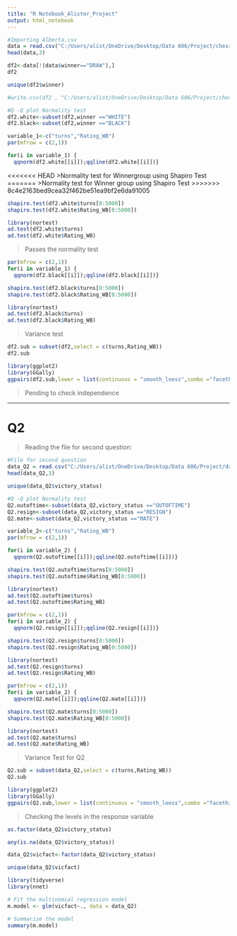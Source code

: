 ---
title: "R Notebook_Alister_Project"
output: html_notebook
---

```{r}
#Importing Alberta.csv 
data = read.csv("C:/Users/alist/OneDrive/Desktop/Data 606/Project/chess_df_overall.csv", header=TRUE)
head(data,3)
```

```{r}
df2<-data[!(data$winner=="DRAW"),]
df2
```
```{r}
unique(df2$winner)
```
```{r}
#write.csv(df2 , "C:/Users/alist/OneDrive/Desktop/Data 606/Project/chess_df_draw_dropped.csv", row.names=TRUE)
```

```{r}
#Q -Q plot Normality test
df2.white<-subset(df2,winner =="WHITE")
df2.black<-subset(df2,winner =="BLACK")
```
```{r}
variable_1<-c("turns","Rating_WB")
par(mfrow = c(2,1))

for(i in variable_1) {
  qqnorm(df2.white[[i]]);qqline(df2.white[[i]])}
```

<<<<<<< HEAD
>Normality test for Winnergroup using Shapiro Test
=======
>Normality test for Winner group using Shapiro Test
>>>>>>> 8c4e2163bed9cea32f462be51ea9bf2e6da91005

```{r}
shapiro.test(df2.white$turns[0:5000])
shapiro.test(df2.white$Rating_WB[0:5000])
```
```{r}
library(nortest)
ad.test(df2.white$turns)
ad.test(df2.white$Rating_WB)
```
> Passes the normality test


```{r}
par(mfrow = c(2,1))
for(i in variable_1) {
  qqnorm(df2.black[[i]]);qqline(df2.black[[i]])}
```
```{r}
shapiro.test(df2.black$turns[0:5000])
shapiro.test(df2.black$Rating_WB[0:5000])
```
```{r}
library(nortest)
ad.test(df2.black$turns)
ad.test(df2.black$Rating_WB)
```

> Variance test

```{r}
df2.sub = subset(df2,select = c(turns,Rating_WB))
df2.sub
```

```{r}
library(ggplot2)
library(GGally)
ggpairs(df2.sub,lower = list(continuous = "smooth_loess",combo ="facethist",discrete = "facetbar",na ="na"))
```


>Pending to check independence




********************************************
# Q2
> Reading the file for second question: 

```{r}
#File for second question
data_Q2 = read.csv("C:/Users/alist/OneDrive/Desktop/Data 606/Project/data-606-project/chess_strat_Q2.csv", header=TRUE)
head(data_Q2,3)
```

```{r}
unique(data_Q2$victory_status)
```
```{r}
#Q -Q plot Normality test
Q2.outoftime<-subset(data_Q2,victory_status =="OUTOFTIME")
Q2.resign<-subset(data_Q2,victory_status =="RESIGN")
Q2.mate<-subset(data_Q2,victory_status =="MATE")
```
```{r}
variable_2<-c("turns","Rating_WB")
par(mfrow = c(2,1))

for(i in variable_2) {
  qqnorm(Q2.outoftime[[i]]);qqline(Q2.outoftime[[i]])}
```
```{r}
shapiro.test(Q2.outoftime$turns[0:5000])
shapiro.test(Q2.outoftime$Rating_WB[0:5000])
```
```{r}
library(nortest)
ad.test(Q2.outoftime$turns)
ad.test(Q2.outoftime$Rating_WB)
```

```{r}
par(mfrow = c(2,1))
for(i in variable_2) {
  qqnorm(Q2.resign[[i]]);qqline(Q2.resign[[i]])}
```
```{r}
shapiro.test(Q2.resign$turns[0:5000])
shapiro.test(Q2.resign$Rating_WB[0:5000])
```
```{r}
library(nortest)
ad.test(Q2.resign$turns)
ad.test(Q2.resign$Rating_WB)
```
```{r}
par(mfrow = c(2,1))
for(i in variable_2) {
  qqnorm(Q2.mate[[i]]);qqline(Q2.mate[[i]])}
```
```{r}
shapiro.test(Q2.mate$turns[0:5000])
shapiro.test(Q2.mate$Rating_WB[0:5000])
```
```{r}
library(nortest)
ad.test(Q2.mate$turns)
ad.test(Q2.mate$Rating_WB)
```
>Variance Test for Q2

```{r}
Q2.sub = subset(data_Q2,select = c(turns,Rating_WB))
Q2.sub
```
```{r}
library(ggplot2)
library(GGally)
ggpairs(Q2.sub,lower = list(continuous = "smooth_loess",combo ="facethist",discrete = "facetbar",na ="na"))
```
> Checking the levels in the response variable

```{r}
as.factor(data_Q2$victory_status)
```
```{r}
any(is.na(data_Q2$victory_status))
```

```{r}
data_Q2$vicfact<-factor(data_Q2$victory_status)
```
```{r}
unique(data_Q2$vicfact)
```

```{r}
library(tidyverse)
library(nnet)
```


```{r}
# Fit the multinomial regression model
m.model <- glm(vicfact~., data = data_Q2)

# Summarize the model
summary(m.model)
```

